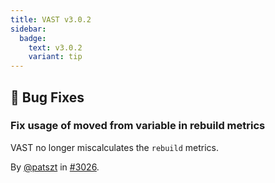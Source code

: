```yaml
---
title: VAST v3.0.2
sidebar:
  badge:
    text: v3.0.2
    variant: tip
---
```


## 🐛 Bug Fixes

### Fix usage of moved from variable in rebuild metrics

VAST no longer miscalculates the `rebuild` metrics.

By [@patszt](https://github.com/patszt) in [#3026](https://github.com/tenzir/tenzir/pull/3026).
